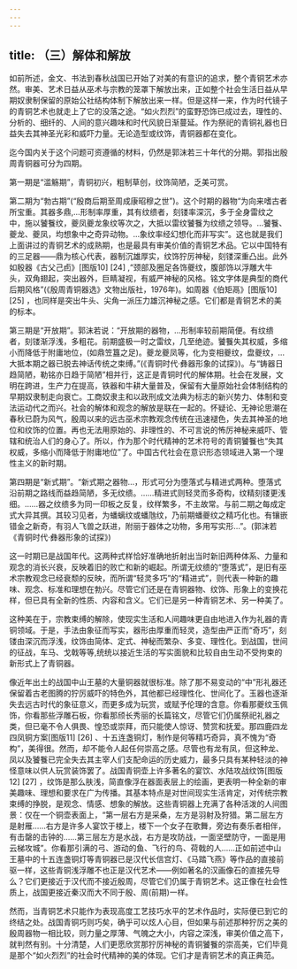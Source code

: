 ```yaml
---
---
---
```

title: （三）解体和解放
---



如前所述，金文、书法到春秋战国已开始了对美的有意识的追求，整个青铜艺术亦然。审美、艺术日益从巫术与宗教的笼罩下解放出来，正如整个社会生活日益从早期奴隶制保留的原始公社结构体制下解放出来一样。但是这样一来，作为时代镜子的青铜艺术也就走上了它的没落之途。“如火烈烈”的蛮野恐饰已成过去，理性的、分析的、细纤的、人间的意兴趣味和时代风貌日渐蔓延。作为祭祀的青铜礼器也日益失去其神圣光彩和威吓力量。无论造型或纹饰，青铜器都在变化。

迄今国内关于这个问题可资遵循的材料，仍然是郭沫若三十年代的分期。郭指出殷周青铜器可分为四期。

第一期是“滥觞期”，青铜初兴，粗制草创，纹饰简陋，乏美可赏。

第二期为“勃古期”(“殷商后期至周成康昭穆之世”)。这个时期的器物“为向来嗜古者所宝重。其器多鼎,…形制率厚重，其有纹缋者，刻镂率深沉，多于全身雷纹之中，施以饕餮纹，夔凤夔龙象纹等次之，大抵以雷纹饕餮为纹缋之领导。…饕餮、夔龙、夔凤，均想象中之奇异动物。…象纹率经幻想化而非写实”。这也就是我们上面讲过的青铜艺术的成熟期，也是最具有审美价值的青铜艺术品。它以中国特有的三足器——鼎为核心代表，器制沉雄厚实，纹饰狞厉神秘，刻镂深重凸出。此外如殷器《古父己卣》[图版10] [24] ,“颈部及圈足各饰夔纹，腹部饰以浮雕大牛头，双角翅起，突出器外，巨睛凝视，有威严神秘的风格。铭文字体是典型的商代后期风格”(《殷周青铜器选》文物出版社，1976年)。如周器《伯矩鬲》[图版10] [25] ，也同样是突出牛头、尖角一派压力雄沉神秘之感。它们都是青铜艺术的美的标本。

第三期是“开放期”。郭沫若说：“开放期的器物，…形制率较前期简便。有纹缋者，刻镂渐浮浅，多粗花。前期盛极一时之雷纹，几至绝迹。饕餮失其权威，多缩小而降低于附庸地位，(如鼎笠簋之足)。夔龙夔凤等，化为变相夔纹，盘夔纹，…大抵本期之器已脱去神话传统之束缚。”(《青铜时代·彝器形象的试探》)。与“铸器日趋简陋，勒铭亦日趋于简陋”相并行，这正是青铜时代的解体期。社会在发展，文明在跨进，生产力在提高，铁器和牛耕大量普及，保留有大量原始社会体制结构的早期奴隶制走向衰亡。工商奴隶主和以政刑成文法典为标志的新兴势力、体制和变法运动代之而兴。社会的解体和观念的解放是联在一起的。怀疑论、无神论思潮在春秋已蔚为风气，殷周以来的远古巫术宗教观念传统在迅速褪色，失去其神圣的地位和纹饰的位置。再也无法用原始的、非理性的、不可言说的怖厉神秘来威吓、管辖和统治人们的身心了。所以，作为那个时代精神的艺术符号的青铜饕餮也“失其权威，多缩小而降低于附庸地位”了。中国古代社会在意识形态领域进入第一个理性主义的新时期。

第四期是“新式期”。“新式期之器物…，形式可分为堕落式与精进式两种。堕落式沿前期之路线而益趋简陋，多无纹缋。……精进式则轻灵而多奇构，纹精刻镂更浅细。……器之纹缋多为同一印板之反复，纹样繁多，不主故常。与前二期之每成定式大异其撰。其较习见者，为蟠螭纹或蟠虺纹，乃前期蟠夔纹之精巧化也。有镶嵌错金之新奇，有羽人飞兽之跃进，附丽于器体之功物，多用写实形…”。(郭沫若《青铜时代·彝器形象的试探》)

这一时期已是战国年代。这两种式样恰好准确地折射出当时新旧两种体系、力量和观念的消长兴衰，反映着旧的败亡和新的崛起。所谓无纹缋的“堕落式”，是旧有巫术宗教观念已经衰颓的反映，而所谓“轻灵多巧”的“精进式”，则代表一种新的趣味、观念、标准和理想在勃兴。尽管它们还是在青铜器物、纹饰、形象上的变换花样，但已具有全新的性质、内容和含义。它们已是另一种青铜艺术、另一种美了。

这种美在于，宗教束缚的解除，使现实生活和人间趣味更自由地进入作为礼器的青铜领域。于是，手法由象征而写实，器形由厚重而轻灵，造型由严正而“奇巧”，刻镂由深沉而浮浅，纹饰由简体、定式、神秘而繁杂、多变、理性化。到战国，世间的征战，车马、戈戟等等,统统以接近生活的写实面貌和比较自由生动不受拘束的新形式上了青铜器。

像近年出土的战国中山王墓的大量铜器就很标准。除了那不易变动的“中”形礼器还保留着古老图腾的狞厉威吓的特色外，其他都已经理性化、世间化了。玉器也逐渐失去远古时代的象征意义，而更多成为玩赏，或赋予伦理的含意。你看那夔纹玉佩饰，你看那些浮雕石板，你看那颀长秀丽的长篇铭文，尽管它们仍属祭祀礼器之类，但已毫不令人俱畏、惶恐或崇拜，而只能使人惊讶、赞赏和抚爱。那四鹿四龙四凤铜方案[图版11] [26] 、十五连盏铜灯，制作是何等精巧奇异，真不愧为“奇构”，美得很。然而，却不能令人起任何崇高之感。尽管也有龙有凤，但这种龙、凤以及饕餮已完全失去其主宰人们支配命运的历史威力，最多只具有某种轻淡的神怪意味以供人玩赏装饰罢了。战国青铜壶上许多著名的宴饮、水陆攻战纹饰[图版12] [27] ，纹饰是那么肤浅，简直像浮在器面表层上的绘画，更表明一种全新的审美趣味、理想和要求在广为传播。其基本特点是对世间现实生活肯定，对传统宗教束缚的挣脱，是观念、情感、想象的解放。这些青铜器上充满了各种活泼的人间图景：仅在一个铜壶表面上，“第一层右方是采桑，左方是羽射及狩猎。第二层左方是射雁……右方是许多人宴饮于楼上，楼下一个女子在歌舞，旁边有奏乐者相伴，有击罄的击钟的……第三层左方是水战，右方是攻防战，一面坚壁防守，一面是用云梯攻城”。你看那引满的弓、游动的鱼、飞行的鸟、荷戟的人……正如前述中山王墓中的十五连盏铜灯等青铜器已是汉代长信宫灯、《马踏飞燕》等作品的直接前驱一样，这些青铜浅浮雕不也正是汉代艺术——例如著名的汉画像石的直接先导么？它们更接近于汉代而不接近殷周，尽管它们仍属于青铜艺术。这正像在社会性质上，战国更接近秦汉而大不同于殷、周(前期)一样。

然而，当青铜艺术只能作为表现高度工艺技巧水平的艺术作品时，实际便已到它的终结之处。战国青铜巧则巧矣，确乎可以炫人心目，但如果与前述那种狞厉之美的殷周器物一相比较，则力量之厚薄、气魄之大小，内容之深浅，审美价值之高下，就判然有别。十分清楚，人们更愿欣赏那狞厉神秘的青铜饕餮的崇高美，它们毕竟是那个“如火烈烈”的社会时代精神的美的体现。它们才是青铜艺术的真正典范。